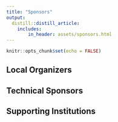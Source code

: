 ```yaml
---
title: "Sponsors"
output:
  distill::distill_article:
    includes:
        in_header: assets/sponsors.html
---
```


```r
knitr::opts_chunk$set(echo = FALSE)
```

## Local Organizers


## Technical Sponsors


## Supporting Institutions

